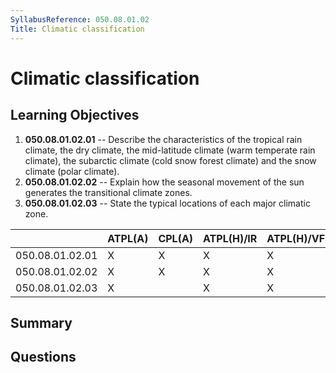 ```yaml
---
SyllabusReference: 050.08.01.02
Title: Climatic classification
---
```


# Climatic classification

## Learning Objectives

1.  **050.08.01.02.01** -- Describe the characteristics of the tropical rain
    climate, the dry climate, the mid-latitude climate (warm temperate rain
    climate), the subarctic climate (cold snow forest climate) and the snow
    climate (polar climate).
2.  **050.08.01.02.02** -- Explain how the seasonal movement of the sun generates
    the transitional climate zones.
3.  **050.08.01.02.03** -- State the typical locations of each major climatic
    zone.

|                 | ATPL(A) | CPL(A) | ATPL(H)/IR | ATPL(H)/VFR | CPL(H) | IR | CBIR(A) |
| --------------- | ------- | ------ | ---------- | ----------- | ------ | -- | ------- |
| 050.08.01.02.01 | X       | X      | X          | X           | X      |    |         |
| 050.08.01.02.02 | X       | X      | X          | X           | X      |    |         |
| 050.08.01.02.03 | X       |        | X          | X           |        |    |         |

## Summary

## Questions
